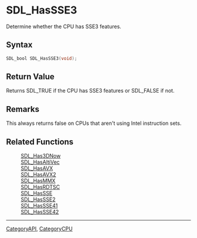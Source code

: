 = SDL_HasSSE3 =

Determine whether the CPU has SSE3 features.

== Syntax ==

<syntaxhighlight lang='c'>
SDL_bool SDL_HasSSE3(void);
</syntaxhighlight>

== Return Value ==

Returns SDL_TRUE if the CPU has SSE3 features or SDL_FALSE if not.



== Remarks ==

This always returns false on CPUs that aren't using Intel instruction
sets.

== Related Functions ==

:[[SDL_Has3DNow]]
:[[SDL_HasAltiVec]]
:[[SDL_HasAVX]]
:[[SDL_HasAVX2]]
:[[SDL_HasMMX]]
:[[SDL_HasRDTSC]]
:[[SDL_HasSSE]]
:[[SDL_HasSSE2]]
:[[SDL_HasSSE41]]
:[[SDL_HasSSE42]]

----
[[CategoryAPI]], [[CategoryCPU]]


